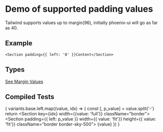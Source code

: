 
# Demo of supported padding values
Tailwind supports values up to margin(96), initially phoenix-ui will go as far as 40.

## Example
```
<Section padding={{ left: '0' }}Content</Section>
```
## Types
[See Margin Values](https://github.com/bolanosdev/phoenix-ui/blob/main/libraries/types/spacing/padding.types.ts)

## Compiled Tests
{
  variants.base.left.map((value, idx) => {
    const [, p_value] = value.split('-')
    return <Section key={idx} width={{value: 'full'}} className="border">
      <Section 
        padding={{ left: p_value }} 
        width={{ value: 'fit'}}
        height={{ value: 'fit'}}
        className="border border-sky-500">
          {value}
      </Section>
    </Section>
  })
}


